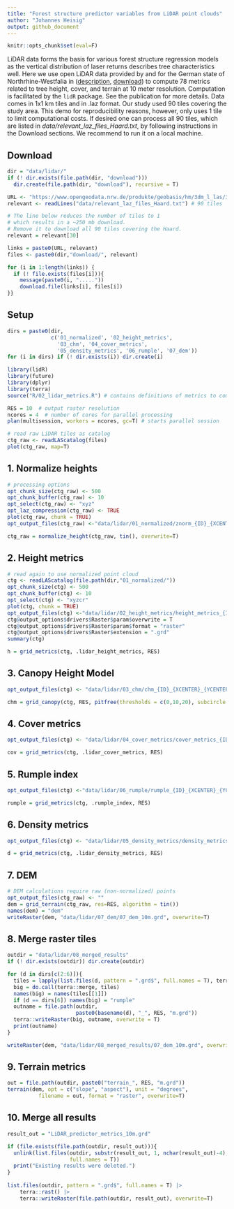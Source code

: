 ```yaml
---
title: "Forest structure predictor variables from LiDAR point clouds"
author: "Johannes Heisig"
output: github_document
---
```


```r
knitr::opts_chunk$set(eval=F)
```

LiDAR data forms the basis for various forest structure regression models as the vertical distribution of laser returns describes tree characteristics well. Here we use open LiDAR data provided by and for the German state of Northrhine-Westfalia in ([description](https://www.bezreg-koeln.nrw.de/brk_internet/geobasis/hoehenmodelle/3d-messdaten/index.html), [download](https://www.opengeodata.nrw.de/produkte/geobasis/hm/3dm_l_las/)) to compute 78 metrics related to tree height, cover, and terrain at 10 meter resolution. Computation is facilitated by the `lidR` package. See the publication for more details. Data comes in 1x1 km tiles and in .laz format. Our study used 90 tiles covering the study area. This demo for reproducibility reasons, however, only uses 1 tile to limit computational costs. If desired one can process all 90 tiles, which are listed in *data/relevant_laz_files_Haard.txt*, by following instructions in the Download sections. We recommend to run it on a local machine.

## Download

```r
dir = "data/lidar/"
if (! dir.exists(file.path(dir, "download"))) 
  dir.create(file.path(dir, "download"), recursive = T)

URL <- "https://www.opengeodata.nrw.de/produkte/geobasis/hm/3dm_l_las/3dm_l_las/"
relevant <- readLines("data/relevant_laz_files_Haard.txt") # 90 tiles

# The line below reduces the number of tiles to 1
# which results in a ~250 mb download. 
# Remove it to download all 90 tiles covering the Haard.
relevant = relevant[30]

links = paste0(URL, relevant)
files <- paste0(dir,"download/", relevant)

for (i in 1:length(links)) {
  if (! file.exists(files[i])){
    message(paste0(i, "....."))
    download.file(links[i], files[i])
}}
```

## Setup

```r
dirs = paste0(dir, 
              c('01_normalized', '02_height_metrics', 
                '03_chm', '04_cover_metrics', 
                '05_density_metrics', '06_rumple', '07_dem'))
for (i in dirs) if (! dir.exists(i)) dir.create(i)

library(lidR)
library(future)
library(dplyr)
library(terra)
source("R/02_lidar_metrics.R") # contains definitions of metrics to compute

RES = 10  # output raster resolution
ncores = 4  # number of cores for parallel processing
plan(multisession, workers = ncores, gc=T) # starts parallel session

# read raw LiDAR tiles as catalog
ctg_raw <- readLAScatalog(files)
plot(ctg_raw, map=T)
```

## 1. Normalize heights

```r
# processing options
opt_chunk_size(ctg_raw) <- 500
opt_chunk_buffer(ctg_raw) <- 10
opt_select(ctg_raw) <- "xyz"
opt_laz_compression(ctg_raw) <- TRUE
plot(ctg_raw, chunk = TRUE)
opt_output_files(ctg_raw) <-"data/lidar/01_normalized/znorm_{ID}_{XCENTER}_{YCENTER}"

ctg_raw = normalize_height(ctg_raw, tin(), overwrite=T)
```

## 2. Height metrics

```r
# read again to use normalized point cloud
ctg <- readLAScatalog(file.path(dir,"01_normalized/"))
opt_chunk_size(ctg) <- 500
opt_chunk_buffer(ctg) <- 10
opt_select(ctg) <- "xyzcr"
plot(ctg, chunk = TRUE)
opt_output_files(ctg) <-"data/lidar/02_height_metrics/height_metrics_{ID}_{XCENTER}_{YCENTER}"
ctg@output_options$drivers$Raster$param$overwrite = T
ctg@output_options$drivers$Raster$param$format = "raster"
ctg@output_options$drivers$Raster$extension = ".grd"
summary(ctg)

h = grid_metrics(ctg, .lidar_height_metrics, RES) 
```

## 3. Canopy Height Model

```r
opt_output_files(ctg) <- "data/lidar/03_chm/chm_{ID}_{XCENTER}_{YCENTER}"

chm = grid_canopy(ctg, RES, pitfree(thresholds = c(0,10,20), subcircle = 0.2)) 
```

## 4. Cover metrics

```r
opt_output_files(ctg) <- "data/lidar/04_cover_metrics/cover_metrics_{ID}_{XCENTER}_{YCENTER}"

cov = grid_metrics(ctg, .lidar_cover_metrics, RES)
```

## 5. Rumple index

```r
opt_output_files(ctg) <-"data/lidar/06_rumple/rumple_{ID}_{XCENTER}_{YCENTER}"

rumple = grid_metrics(ctg, .rumple_index, RES)
```

## 6. Density metrics

```r
opt_output_files(ctg) <- "data/lidar/05_density_metrics/density_metrics_{ID}_{XCENTER}_{YCENTER}"

d = grid_metrics(ctg, .lidar_density_metrics, RES)
```

## 7. DEM

```r
# DEM calculations require raw (non-normalized) points
opt_output_files(ctg_raw) <- ""
dem = grid_terrain(ctg_raw, res=RES, algorithm = tin())
names(dem) = "dem"
writeRaster(dem, "data/lidar/07_dem/07_dem_10m.grd", overwrite=T)
```

## 8. Merge raster tiles

```r
outdir = "data/lidar/08_merged_results"
if (! dir.exists(outdir)) dir.create(outdir)

for (d in dirs[c(2:6)]){
  tiles = lapply(list.files(d, pattern = ".grd$", full.names = T), terra::rast)
  big = do.call(terra::merge, tiles)
  names(big) = names(tiles[[1]])
  if (d == dirs[6]) names(big) = "rumple"
  outname = file.path(outdir, 
                      paste0(basename(d), "_", RES, "m.grd"))
  terra::writeRaster(big, outname, overwrite = T)
  print(outname)
}

writeRaster(dem, "data/lidar/08_merged_results/07_dem_10m.grd", overwrite=T)
```

## 9. Terrain metrics

```r
out = file.path(outdir, paste0("terrain_", RES, "m.grd"))
terrain(dem, opt = c("slope", "aspect"), unit = "degrees",
          filename = out, format = "raster", overwrite=T)
```

## 10. Merge all results

```r
result_out = "LiDAR_predictor_metrics_10m.grd"

if (file.exists(file.path(outdir, result_out))){
  unlink(list.files(outdir, substr(result_out, 1, nchar(result_out)-4),
                    full.names = T))
  print("Existing results were deleted.")
}
  
list.files(outdir, pattern = ".grd$", full.names = T) |> 
    terra::rast() |> 
    terra::writeRaster(file.path(outdir, result_out), overwrite=T)
```

